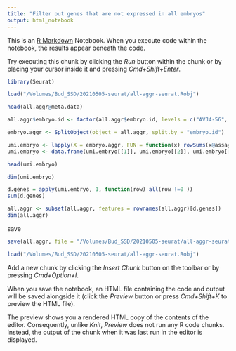 ```yaml
---
title: "Filter out genes that are not expressed in all embryos"
output: html_notebook
---
```


This is an [R Markdown](http://rmarkdown.rstudio.com) Notebook. When you execute code within the notebook, the results appear beneath the code. 

Try executing this chunk by clicking the *Run* button within the chunk or by placing your cursor inside it and pressing *Cmd+Shift+Enter*. 

```r
library(Seurat)
```

```r
load("/Volumes/Bud_SSD/20210505-seurat/all-aggr-seurat.Robj")
```

```r
head(all.aggr@meta.data)
```

```r
all.aggr$embryo.id <- factor(all.aggr$embryo.id, levels = c("AVJ4-56", "AYQ8-11", "AYR4-57", "BBH6-17", "AXL7-21", "ATU6-45", "ATU6-69", "AYR4-22", "AZK2-45", "BBH6-59", "AXL7-69"))
```

```r
embryo.aggr <- SplitObject(object = all.aggr, split.by = "embryo.id")
```

```r
umi.embryo <- lapply(X = embryo.aggr, FUN = function(x) rowSums(x@assays$RNA@counts))
umi.embryo <- data.frame(umi.embryo[[1]], umi.embryo[[2]], umi.embryo[[3]], umi.embryo[[4]], umi.embryo[[5]], umi.embryo[[6]], umi.embryo[[7]], umi.embryo[[8]], umi.embryo[[9]], umi.embryo[[10]], umi.embryo[[11]])
```

```r
head(umi.embryo)
```

```r
dim(umi.embryo)

d.genes = apply(umi.embryo, 1, function(row) all(row !=0 ))
sum(d.genes)
```

```r
all.aggr <- subset(all.aggr, features = rownames(all.aggr)[d.genes])
dim(all.aggr)
```

save
```r
save(all.aggr, file = "/Volumes/Bud_SSD/20210505-seurat/all-aggr-seurat.Robj")
```

```r
load("/Volumes/Bud_SSD/20210505-seurat/all-aggr-seurat.Robj")
```


Add a new chunk by clicking the *Insert Chunk* button on the toolbar or by pressing *Cmd+Option+I*.

When you save the notebook, an HTML file containing the code and output will be saved alongside it (click the *Preview* button or press *Cmd+Shift+K* to preview the HTML file). 

The preview shows you a rendered HTML copy of the contents of the editor. Consequently, unlike *Knit*, *Preview* does not run any R code chunks. Instead, the output of the chunk when it was last run in the editor is displayed.

